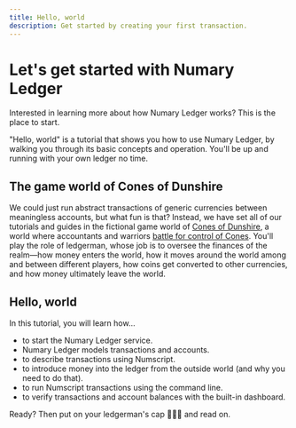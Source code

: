 ```yaml
---
title: Hello, world
description: Get started by creating your first transaction.
---
```


# Let's get started with Numary Ledger

Interested in learning more about how Numary Ledger works? This is the place to start.

"Hello, world" is a tutorial that shows you how to use Numary Ledger, by walking you through its basic concepts and operation. You'll be up and running with your own ledger no time.

## The game world of Cones of Dunshire

We could just run abstract transactions of generic currencies between meaningless accounts, but what fun is that? Instead, we have set all of our tutorials and guides in the fictional game world of [Cones of Dunshire](https://www.youtube.com/watch?v=R5fBO-Ua2rk), a world where accountants and warriors [battle for control of Cones](https://boardgamegeek.com/boardgame/165694/cones-dunshire). You'll play the role of ledgerman, whose job is to oversee the finances of the realm—how money enters the world, how it moves around the world among and between different players, how coins get converted to other currencies, and how money ultimately leave the world.

## Hello, world

In this tutorial, you will learn how…
* to start the Numary Ledger service.
* Numary Ledger models transactions and accounts.
* to describe transactions using Numscript.
* to introduce money into the ledger from the outside world (and why you need to do that).
* to run Numscript transactions using the command line.
* to verify transactions and account balances with the built-in dashboard.

Ready? Then put on your ledgerman's cap 👩🏽‍✈️ and read on.